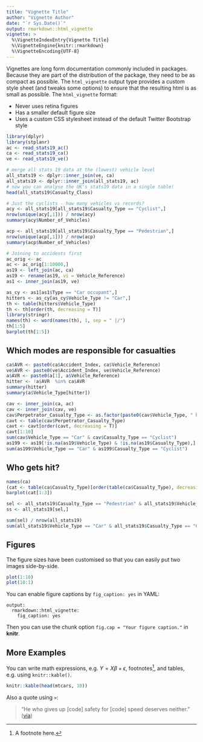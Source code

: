 ```yaml
---
title: "Vignette Title"
author: "Vignette Author"
date: "`r Sys.Date()`"
output: rmarkdown::html_vignette
vignette: >
  %\VignetteIndexEntry{Vignette Title}
  %\VignetteEngine{knitr::rmarkdown}
  %\VignetteEncoding{UTF-8}
---
```


Vignettes are long form documentation commonly included in packages. Because they are part of the distribution of the package, they need to be as compact as possible. The `html_vignette` output type provides a custom style sheet (and tweaks some options) to ensure that the resulting html is as small as possible. The `html_vignette` format:

- Never uses retina figures
- Has a smaller default figure size
- Uses a custom CSS stylesheet instead of the default Twitter Bootstrap style

```r
library(dplyr)
library(stplanr)
ac <- read_stats19_ac()
ca <- read_stats19_ca()
ve <- read_stats19_ve()

# merge all stats 19 data at the (lowest) vehicle level
all_stats19 <- dplyr::inner_join(ve, ca)
all_stats19 <- dplyr::inner_join(all_stats19, ac)
# now you can analyse the UK's stats19 data in a single table!
head(all_stats19$Casualty_Class)

# Just the cyclists - how many vehicles vs records?
acy <- all_stats19[all_stats19$Casualty_Type == "Cyclist",]
nrow(unique(acy[,1])) / nrow(acy)
summary(acy$Number_of_Vehicles)

acp <- all_stats19[all_stats19$Casualty_Type == "Pedestrian",]
nrow(unique(acp[,1])) / nrow(acp)
summary(acp$Number_of_Vehicles)
```

```r
# Joining to accidents first
ac_orig <- ac
ac <- ac_orig[1:10000,]
as19 <- left_join(ac, ca)
as19 <- rename(as19, vi = Vehicle_Reference)
as1 <- inner_join(as19, ve)

as_cy <- as1[as1$Type == "Car occupant",]
hitters <- as_cy[as_cy$Vehicle_Type != "Car",]
th <- table(hitters$Vehicle_Type)
th <- th[order(th, decreasing = T)]
library(stringr)
names(th) <- word(names(th), 1, sep = " |/")
th[1:5]
barplot(th[1:5])
```


## Which modes are responsible for casualties

```r
ca$AVR <- paste0(ca$Accident_Index, ca$Vehicle_Reference)
ve$AVR <- paste0(ve$Accident_Index, ve$Vehicle_Reference)
a$AVR <- paste0(a[1], a$Vehicle_Reference)
hitter <- !a$AVR  %in% ca$AVR
summary(hitter)
summary(a$Vehicle_Type[hitter])
```


```r
cav <- inner_join(ca, ac)
cav <- inner_join(cav, ve)
cav$Perpetrator_Casualty_Type <- as.factor(paste0(cav$Vehicle_Type, " hit a ", cav$Casualty_Type))
cavt <- table(cav$Perpetrator_Casualty_Type)
cavt <- cavt[order(cavt, decreasing = T)]
cavt[1:10]
sum(cav$Vehicle_Type == "Car" & cav$Casualty_Type == "Cyclist")
as199 <- as19[!is.na(as19$Vehicle_Type) & !is.na(as19$Casualty_Type),]
sum(as199$Vehicle_Type == "Car" & as199$Casualty_Type == "Cyclist")
```


## Who gets hit?

```r
names(ca)
(cat <- table(ca$Casualty_Type)[order(table(ca$Casualty_Type), decreasing = T)])
barplot(cat[1:3])

sel <- all_stats19$Casualty_Type == "Pedestrian" & all_stats19$Vehicle_Type == "Pedal cycle"
ss <- all_stats19[sel,]

sum(sel) / nrow(all_stats19)
sum(all_stats19$Vehicle_Type == "Car" & all_stats19$Casualty_Type == "Cyclist")

```





## Figures

The figure sizes have been customised so that you can easily put two images side-by-side. 

```r
plot(1:10)
plot(10:1)
```

You can enable figure captions by `fig_caption: yes` in YAML:

    output:
      rmarkdown::html_vignette:
        fig_caption: yes

Then you can use the chunk option `fig.cap = "Your figure caption."` in **knitr**.

## More Examples

You can write math expressions, e.g. $Y = X\beta + \epsilon$, footnotes^[A footnote here.], and tables, e.g. using `knitr::kable()`.

```r
knitr::kable(head(mtcars, 10))
```

Also a quote using `>`:

> "He who gives up [code] safety for [code] speed deserves neither."
([via](https://twitter.com/hadleywickham/status/504368538874703872))